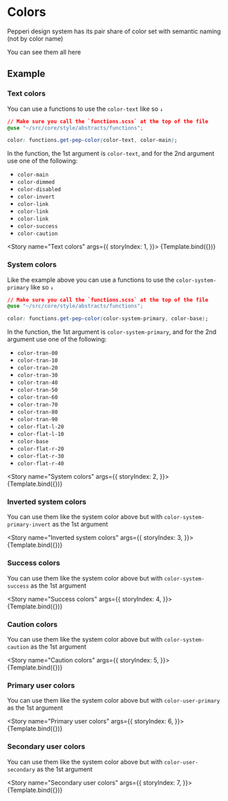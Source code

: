 

<Meta title="Abstracts/Colors" component={Colors} />


# Colors

Pepperi design system has its pair share of color set with semantic naming (not by color name)

You can see them all here

## Example

### Text colors

You can use a functions to use the `color-text` like so `↓`

```css
// Make sure you call the `functions.scss` at the top of the file
@use "~/src/core/style/abstracts/functions";

color: functions.get-pep-color(color-text, color-main);
```
In the function, the 1st argument is `color-text`, and for the 2nd argument use one of the following:

- `color-main`
- `color-dimmed`
- `color-disabled`
- `color-invert`
- `color-link`
- `color-link`
- `color-link`
- `color-success`
- `color-caution`

<Story name="Text colors" args={{
        storyIndex: 1,
    }}>
    {Template.bind({})}
</Story>

### System colors

Like the example above you can use a functions to use the `color-system-primary` like so `↓`

```css
// Make sure you call the `functions.scss` at the top of the file
@use "~/src/core/style/abstracts/functions";

color: functions.get-pep-color(color-system-primary, color-base);
```
In the function, the 1st argument is `color-system-primary`, and for the 2nd argument use one of the following:

- `color-tran-00`
- `color-tran-10`
- `color-tran-20`
- `color-tran-30`
- `color-tran-40`
- `color-tran-50`
- `color-tran-60`
- `color-tran-70`
- `color-tran-80`
- `color-tran-90`
- `color-flat-l-20`
- `color-flat-l-10`
- `color-base`
- `color-flat-r-20`
- `color-flat-r-30`
- `color-flat-r-40`

<Story name="System colors" args={{
        storyIndex: 2,
    }}>
    {Template.bind({})}
</Story>

### Inverted system colors

You can use them like the system color above but with `color-system-primary-invert` as the 1st argument

<Story name="Inverted system colors" args={{
        storyIndex: 3,
    }}>
    {Template.bind({})}
</Story>

### Success colors

You can use them like the system color above but with `color-system-success` as the 1st argument

<Story name="Success colors" args={{
        storyIndex: 4,
    }}>
    {Template.bind({})}
</Story>

### Caution colors

You can use them like the system color above but with `color-system-caution` as the 1st argument

<Story name="Caution colors" args={{
        storyIndex: 5,
    }}>
    {Template.bind({})}
</Story>

### Primary user colors

You can use them like the system color above but with `color-user-primary` as the 1st argument

<Story name="Primary user colors" args={{
        storyIndex: 6,
    }}>
    {Template.bind({})}
</Story>

### Secondary user colors

You can use them like the system color above but with `color-user-secondary` as the 1st argument

<Story name="Secondary user colors" args={{
        storyIndex: 7,
    }}>
    {Template.bind({})}
</Story>